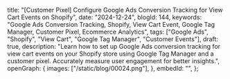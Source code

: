   title:
    "[Customer Pixel] Configure Google Ads Conversion Tracking for View Cart Events on Shopify",
  date: "2024-12-24",
  blogId: 144,
  keywords:
    "Google Ads Conversion Tracking, Shopify, View Cart Event, Google Tag Manager, Customer Pixel, Ecommerce Analytics",
  tags: ["Google Ads", "Shopify", "View Cart", "Google Tag Manager", "Customer Events"],
  draft: true,
  description:
    "Learn how to set up Google Ads conversion tracking for view cart events on your Shopify store using Google Tag Manager and a customer pixel. Accurately measure user engagement for better insights.",
  openGraph: {
    images: ["/static/blog/00024.png"],
  },
  embedId: "",
};

<DataLayerCodeBlock fileName="view_cart.js" />
